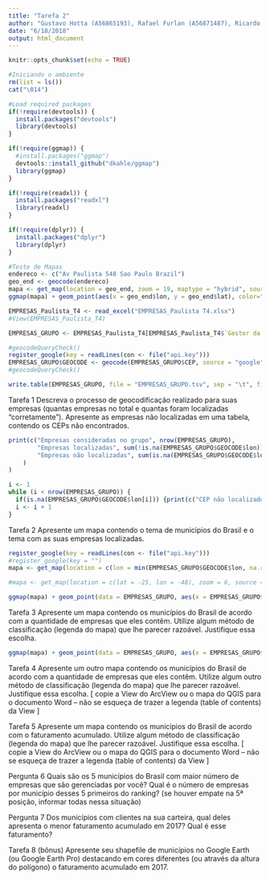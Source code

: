 ```yaml
---
title: "Tarefa 2"
author: "Gustavo Hotta (A56865193), Rafael Furlan (A56871487), Ricardo Squassina Lee (A56843646)"
date: "6/18/2018"
output: html_document
---
```

```r
knitr::opts_chunk$set(echo = TRUE)
```

```r
#Iniciando o ambiente
rm(list = ls())
cat("\014") 
```

```r
#Load required packages
if(!require(devtools)) {
  install.packages("devtools")
  library(devtools)
}

if(!require(ggmap)) {
  #install.packages("ggmap")
  devtools::install_github("dkahle/ggmap")
  library(ggmap)
}

if(!require(readxl)) {
  install.packages("readxl")
  library(readxl)
}

if(!require(dplyr)) {
  install.packages("dplyr")
  library(dplyr)
}

```

```r
#Teste de Mapas
endereco <- c("Av Paulista 548 Sao Paulo Brazil")
geo_end <- geocode(endereco)
mapa <- get_map(location = geo_end, zoom = 19, maptype = "hybrid", source = "google")
ggmap(mapa) + geom_point(aes(x = geo_end$lon, y = geo_end$lat), color="red", size=3, alpha=0.5)
```

```r
EMPRESAS_Paulista_T4 <- read_excel("EMPRESAS_Paulista T4.xlsx")
#View(EMPRESAS_Paulista_T4)

EMPRESAS_GRUPO <- EMPRESAS_Paulista_T4[EMPRESAS_Paulista_T4$`Gestor da Empresa`=="GUSTAVO FUNAYAMA HOTTA" | EMPRESAS_Paulista_T4$`Gestor da Empresa`=="RAFAEL GUSTAVO FURLAN" | EMPRESAS_Paulista_T4$`Gestor da Empresa`=="RICARDO SQUASSINA LEE",]

#geocodeQueryCheck()
register_google(key = readLines(con <- file("api.key")))
EMPRESAS_GRUPO$GEOCODE <- geocode(EMPRESAS_GRUPO$CEP, source = "google", output = "more", override_limit = TRUE, messaging = FALSE)
#geocodeQueryCheck()

write.table(EMPRESAS_GRUPO, file = "EMPRESAS_GRUPO.tsv", sep = "\t", fileEncoding = "UTF-8", row.names = FALSE, col.names = TRUE)

```

Tarefa 1
Descreva o processo de geocodificação realizado para suas empresas (quantas empresas no total e quantas foram localizadas “corretamente”). Apresente as empresas não localizadas em uma tabela, contendo os CEPs não encontrados.

```r
print(c("Empresas consideradas no grupo", nrow(EMPRESAS_GRUPO),
        "Empresas localizadas", sum(!is.na(EMPRESAS_GRUPO$GEOCODE$lon)),
        "Empresas não localizadas", sum(is.na(EMPRESAS_GRUPO$GEOCODE$lon))
    )
)

i <- 1
while (i < nrow(EMPRESAS_GRUPO)) {
  if(is.na(EMPRESAS_GRUPO$GEOCODE$lon[i])) {print(c("CEP não localizado", EMPRESAS_GRUPO$CEP[i]))}
  i <- i + 1
}
```

Tarefa 2
Apresente um mapa contendo o tema de municípios do Brasil e o tema com as suas empresas localizadas.

```r
register_google(key = readLines(con <- file("api.key")))
#register_google(key = "")
mapa <- get_map(location = c(lon = min(EMPRESAS_GRUPO$GEOCODE$lon, na.rm = TRUE), lat = max(EMPRESAS_GRUPO$GEOCODE$lat, na.rm = TRUE)), zoom = 5, source = "google", scale = 2, force = TRUE, maptype = "roadmap")

#mapa <- get_map(location = c(lat = -25, lon = -48), zoom = 6, source = "google", scale = 1, force = TRUE, maptype = "roadmap")

ggmap(mapa) + geom_point(data = EMPRESAS_GRUPO, aes(x = EMPRESAS_GRUPO$GEOCODE[1], y = EMPRESAS_GRUPO$GEOCODE[2]), color="blue", alpha=0.5)


```

Tarefa 3
Apresente um mapa contendo os municípios do Brasil de acordo com a quantidade de empresas que eles contêm. Utilize algum método de classificação (legenda do mapa) que lhe parecer razoável. Justifique essa escolha.

```r

ggmap(mapa) + geom_point(data = EMPRESAS_GRUPO, aes(x = EMPRESAS_GRUPO$GEOCODE[1], y = EMPRESAS_GRUPO$GEOCODE[2]), color="blue", alpha=0.5)

```

Tarefa 4
Apresente um outro mapa contendo os municípios do Brasil de acordo com a quantidade de empresas que eles contêm. Utilize algum outro método de classificação (legenda do mapa) que lhe parecer razoável. Justifique essa escolha.
[ copie a View do ArcView ou o mapa do QGIS para o documento Word – não se esqueça de trazer a legenda (table of contents) da View ]

Tarefa 5
Apresente um mapa contendo os municípios do Brasil de acordo com o faturamento acumulado. Utilize algum método de classificação (legenda do mapa) que lhe parecer razoável. Justifique essa escolha.
[ copie a View do ArcView ou o mapa do QGIS para o documento Word – não se esqueça de trazer a legenda (table of contents) da View ]

Pergunta 6
Quais são os 5 municípios do Brasil com maior número de empresas que são gerenciadas por você? Qual é o número de empresas por município desses 5 primeiros do ranking? (se houver empate na 5ª posição, informar todas nessa situação)

Pergunta 7
Dos municípios com clientes na sua carteira, qual deles apresenta o menor faturamento acumulado em 2017? Qual é esse faturamento?

Tarefa 8 (bônus)
Apresente seu shapefile de municípios no Google Earth (ou Google Earth Pro) destacando em cores diferentes (ou através da altura do polígono) o faturamento acumulado em 2017.
